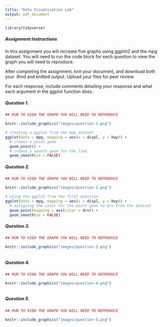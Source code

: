 ```yaml
---
title: "Data Visualization Lab"
output: pdf_document
---
```

```r
library(tidyverse)
```
##### Assignment Instructions

In this assignment you will recreate five graphs using ggplot2 and the mpg dataset. You will need to run the code block for each question to view the graph you will need to reproduce. 

After completing the assignment, knit your document, and download both your .Rmd and knitted output. Upload your files for peer review. 

For each response, include comments detailing your response and what each argument in the ggplot function does. 


##### Question 1.

```r
## RUN TO VIEW THE GRAPH YOU WILL NEED TO REPRODUCE 

knitr::include_graphics("images/question-1.png")
```

```r
# creating a ggplot from the mpg dataset
ggplot(data = mpg, mapping = aes(x = displ, y = hwy)) +
  # create a point geom
  geom_point() +
  # create a smooth geom for the line
  geom_smooth(se = FALSE)

```

##### Question 2.

```r
## RUN TO VIEW THE GRAPH YOU WILL NEED TO REPRODUCE 

knitr::include_graphics("images/question-2.png")
```

```r
# using the ggplot from the first question
ggplot(data = mpg, mapping = aes(x = displ, y = hwy)) +
  # assigning the color for the point geom to drv from the dataset
  geom_point(mapping = aes(color = drv)) +
  geom_smooth(se = FALSE)
```

##### Question 3.

```r
## RUN TO VIEW THE GRAPH YOU WILL NEED TO REPRODUCE 

knitr::include_graphics("images/question-3.png")
```

```r

```

##### Question 4.

```r
## RUN TO VIEW THE GRAPH YOU WILL NEED TO REPRODUCE 

knitr::include_graphics("images/question-4.png")
```

```r

```

##### Question 5.

```r
## RUN TO VIEW THE GRAPH YOU WILL NEED TO REPRODUCE 

knitr::include_graphics("images/question-5.png")
```

```r

```